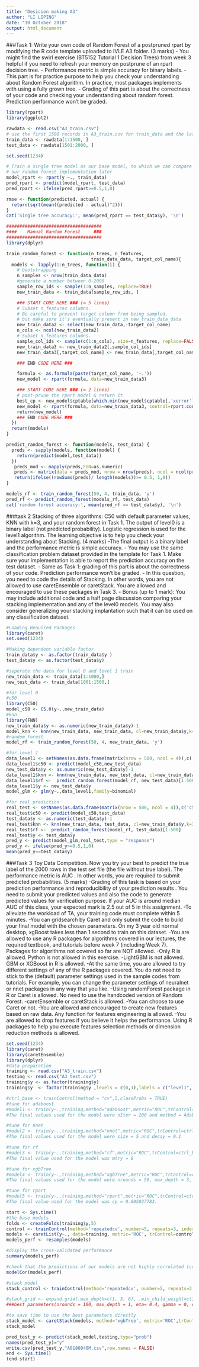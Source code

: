 ```yaml
---
title: "Desicion making A3"
author: "LI LIPING"
date: "10 October 2018"
output: html_document
---
```

###Task 1: 
Write your own code of Random Forest of a postpruned rpart by modifying the R code template uploaded to IVLE A3 folder. (3 marks)
- You might find the swirl exercise (BT5152 Tutorial 1 Decision Trees) from week 3 helpful if you need to refresh your memory on postprune of an rpart decision tree.
- Performance metric is simple accuracy for binary labels.
- This part is for practice purpose to help you check your understanding about Random Forest algorithm. In practice, most packages implements with using a fully grown tree.
- Grading of this part is about the correctness of your code and checking your understanding about random forest. Prediction performance won't be graded.
```r
library(rpart)
library(ggplot2)

rawdata <- read.csv("A3_train.csv")
# use the first 1500 records in A3_train.csv for train_data and the last 500 records in A3_train.csv for test_data
train_data <- rawdata[1:1500, ]
test_data <- rawdata[1501:2000, ]

set.seed(1234)

# Train a single tree model as our base model, to which we can compare with
# our random forest implementation later
model_rpart <- rpart(y ~., train_data)
pred_rpart <- predict(model_rpart, test_data)
pred_rpart <- ifelse(pred_rpart>=0.5,1,0)

rmse <- function(predicted, actual) {
  return(sqrt(mean((predicted - actual)^2)))
}
cat('Single tree accuracy:', mean(pred_rpart == test_data$y), '\n')

####################################
####    Manual Random Forest     ###
####################################
library(dplyr)

train_random_forest <- function(n_trees, n_features,
                                train_data_data, target_col_name){
  models <- lapply(1:n_trees, function(i) {
    # bootstrapping
    n_samples <- nrow(train_data_data)
    #generate a number between 0-2000
    sample_row_ids <- sample(1:n_samples, replace=TRUE)
    new_train_data <- train_data[sample_row_ids, ]

    ### START CODE HERE ### (≈ 5 lines)
    # Subset n_features columns.
    # Be careful to prevent target column from being sampled,
    # but make sure it's eventually present in new_train_data_data
    new_train_data2 <- select(new_train_data,-target_col_name)
    n_cols <- ncol(new_train_data2)
    # Subset n_features columns.
    sample_col_ids <- sample(c(1:n_cols), size=n_features, replace=FALSE)
    new_train_data3 <- new_train_data2[,sample_col_ids]
    new_train_data3[,target_col_name] <- new_train_data[,target_col_name]

    ### END CODE HERE ###

    formula <- as.formula(paste(target_col_name, '~.'))
    new_model <- rpart(formula, data=new_train_data3)

    ### START CODE HERE ### (≈ 2 lines)
    # post-prune the rpart model & return it
    best_cp <- new_model$cptable[which.min(new_model$cptable[,'xerror']), 'CP']
    new_model <- rpart(formula, data=new_train_data3, control=rpart.control(cp=best_cp))
    return(new_model)
    ### END CODE HERE ###
  })
  return(models)
}

predict_random_forest <- function(models, test_data) {
  preds <- sapply(models, function(model) {
    return(predict(model,test_data))
  })
   preds_mod <- mapply(preds,FUN=as.numeric)
   preds <- matrix(data = preds_mod, nrow = nrow(preds), ncol = ncol(preds))
   return(ifelse((rowSums(preds)/ length(models))>= 0.5, 1,0))
}

models_rf <- train_random_forest(50, 4, train_data, 'y')
pred_rf <- predict_random_forest(models_rf, test_data)
cat('random forest accuracy:', mean(pred_rf == test_data$y), '\n')
```

###task 2
Stacking of three algorithms: C50 with default parameter values, KNN with k=3, and your random forest in Task 1. The output of level0 is a binary label (not predicted probability). Logistic regression is used for the level1 algorithm. The learning objective is to help you check your understanding about Stacking. (4 marks)
-The final output is a binary label and the performance metric is simple accuracy.
- You may use the same classification problem dataset provided in the template for Task 1. Make sure your implementation is able to report the prediction accuracy on the test dataset.
- Same as Task 1: grading of this part is about the correctness of your code. Prediction performance won't be graded.
- In this question, you need to code the details of Stacking. In other words, you are not allowed to use caretEnsemble or caretStack. You are allowed and encouraged to use these packages in Task 3.
- Bonus (up to 1 mark): You may include additional code and a half page discussion comparing your stacking implementation and any of the level0 models. You may also consider generalizing your stacking implantation such that it can be used on any classification dataset.
```r
#Loading Required Packages
library(caret)
set.seed(1234)

#Making dependent variable factor
train_data$y <- as.factor(train_data$y )
test_data$y <- as.factor(test_data$y)

#seperate the data for level 0 and level 1 train
new_train_data <- train_data[1:1000,]
new_test_data <- train_data[1001:1500,]

#for level 0
#c50
library(C50) 
model_c50 <- C5.0(y~.,new_train_data)
#knn
library(FNN)
new_train_data$y <- as.numeric(new_train_data$y)-1
model_knn <- knn(new_train_data, new_train_data, cl=new_train_data$y,k=3)
#random forest
model_rf <- train_random_forest(50, 4, new_train_data, 'y')

#for level 1
data_level1 <- setNames(as.data.frame(matrix(nrow = 500, ncol = 4)),c('c50','knn','rf','y'))
data_level1$c50 <- predict(model_c50,new_test_data)
new_test_data$y <- as.numeric(new_test_data$y)-1
data_level1$knn <- knn(new_train_data, new_test_data, cl=new_train_data$y,k=3)
data_level1$rf <-  predict_random_forest(model_rf, new_test_data)[1:500]
data_level1$y <- new_test_data$y
model_glm <- glm(y~.,data_level1,family=binomial)

#for real prediction
real_test <- setNames(as.data.frame(matrix(nrow = 500, ncol = 4)),c('c50','knn','rf','y'))
real_test$c50 <- predict(model_c50,test_data)
test_data$y <- as.numeric(test_data$y)-1
real_test$knn <- knn(new_train_data, test_data, cl=new_train_data$y,k=3)
real_test$rf <-  predict_random_forest(model_rf, test_data)[1:500]
real_test$y <- test_data$y
pred_y <- predict(model_glm,real_test,type = "response")
pred_y <- ifelse(pred_y>=0.5,1,0)
mean(pred_y==test_data$y)

```

###Task 3 Toy Data Competition. Now you try your best to predict the true label of the 2000 rows in the test set file (the file without true label). The performance metric is AUC . In other words, you are required to submit predicted probabilities. (5 marks)
-Grading of this task is based on your prediction performance and reproducibility of your prediction results . You need to submit your predicted values and also the code to generate predicted values for verification purpose. If your AUC is around median AUC of this class, your expected mark is 2.5 out of 5 in this assignment.
-To alleviate the workload of TA, your training code must complete within 5 minutes.
-You can gridsearch by Caret and only submit the code to build your final model with the chosen parameters. On my 3 year old normal desktop, xgBoost takes less than 1 second to train on this dataset.
-You are allowed to use any R packages for algorithms covered in our lectures, the required textbook, and tutorials before week 7 (including Week 7). Packages for algorithms not covered so far are NOT allowed.
-Only R is allowed. Python is not allowed in this exercise.
-LightGBM is not allowed. GBM or XGBoost in R is allowed.
-At the same time, you are allowed to try different settings of any of the R packages covered. You do not need to stick to the (default) parameter settings used in the sample codes from tutorials. For example, you can change the parameter settings of neuralnet or nnet packages in any way that you like.
-Using randomForest package in R or Caret is allowed. No need to use the handcoded
version of Random Forest.
-caretEnsemble or caretStack is allowed.
-You can choose to use Caret or not.
-You are allowed and encouraged to create new features based on raw data. Any function for features engineering is allowed.
-You are allowed to drop features if you believe it helps the performance. Using R packages to help you execute features selection methods or dimension reduction methods is allowed.
```r
set.seed(1234)
library(caret)
library(caretEnsemble)
library(dplyr)
#data preparation
training <- read.csv("A3_train.csv")
testing <- read.csv("A3_test.csv")
training$y <- as.factor(training$y)
training$y  <- factor(training$y ,levels = c(0,1),labels = c("level1", "level2"))

#ctrl_base <- trainControl(method = "cv",5,classProbs = TRUE)
#tune for adaboost
#model1 <- train(y~.,training,method="adaboost",metric="ROC",trControl=ctrl_base,tuneLength=5)
#The final values used for the model were nIter = 200 and method = Adaboost.M1.

#tune for nnet
#model2 <- train(y~.,training,method="nnet",metric="ROC",trControl=ctrl_base,tuneLength=5)
#The final values used for the model were size = 5 and decay = 0.1

#tune for rf
#model3 <- train(y~.,training,method="rf",metric="ROC",trControl=ctrl_base,tuneLength=5)
#The final value used for the model was mtry = 8

#tune for xgbTree
#model4 <- train(y~.,training,method="xgbTree",metric="ROC",trControl=ctrl_base,tuneLength=5)
#The final values used for the model were nrounds = 50, max_depth = 3, eta= 0.3, gamma = 0, colsample_bytree = 0.8, min_child_weight = 1 and subsample = 1.

#tune for rpart
#model5 <- train(y~.,training,method="rpart",metric="ROC",trControl=ctrl_base,tuneLength=5)
#The final value used for the model was cp = 0.005037783.

start <- Sys.time()
#the base models
folds <- createFolds(training$y,5)
control <- trainControl(method='repeatedcv', number=5, repeats=3, index=folds, savePredictions='final', classProbs=TRUE, summaryFunction=twoClassSummary)
models <- caretList(y~., data=training, metric='ROC', trControl=control, tuneList=list(adaboost=caretModelSpec(method="adaboost",tuneGrid=data.frame(nIter = 200,method = "Adaboost.M1")),nnet=caretModelSpec(method="nnet",tuneGrid=data.frame(size = 5,decay=0.1)),rf=caretModelSpec(method="rf",tuneGrid=data.frame(mtry=8)),xgbTree=caretModelSpec(method="xgbTree",tuneGrid=data.frame(nrounds = 50, max_depth = 3, eta= 0.3, gamma = 0, colsample_bytree = 0.8, min_child_weight = 1, subsample = 1)),rpart=caretModelSpec(method="rpart",tuneGrid=data.frame(cp=0.005037783))))
models_perf <- resamples(models)

#display the cross-validated performance
summary(models_perf)

#check that the predictions of our models are not highly correlated (cor>0.75)
modelCor(models_perf)

#stack model
stack_control <- trainControl(method='repeatedcv', number=5, repeats=3, classProbs=TRUE, summaryFunction=twoClassSummary)

#stack_grid <- expand.grid(.max_depth=c(1, 3, 6), .min_child_weight=c(1, 5), .gamma=c(0, 1, 10), .subsample=c(0.8, 1), .colsample_bytree=c(0.8, 1), .nrounds=c(20, 100), .eta=c(0.01, 0.3, 0.6))
###best parameters(nrounds = 100, max_depth = 1, eta= 0.4, gamma = 0, colsample_bytree = 0.8, min_child_weight = 1,subsample = 1.)

#to save time to use the best parameters directly
stack_model <- caretStack(models, method='xgbTree', metric='ROC',trControl=stack_control,tuneGrid=expand.grid(.nrounds = 100, .max_depth = 1, .eta= 0.4, .gamma = 0, .colsample_bytree = 0.8, .min_child_weight = 1,.subsample = 1))
stack_model

pred_test_y <- predict(stack_model,testing,type="prob")
names(pred_test_y)="y"
write.csv(pred_test_y,"A0186040M.csv",row.names = FALSE)
end <- Sys.time()
(end-start)
```

